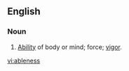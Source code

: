 ==English==

===Noun===
{{en-noun}}

#{{obsolete|rare}} [[Ability]] of body or mind; force; [[vigor]].

[[vi:ableness]]